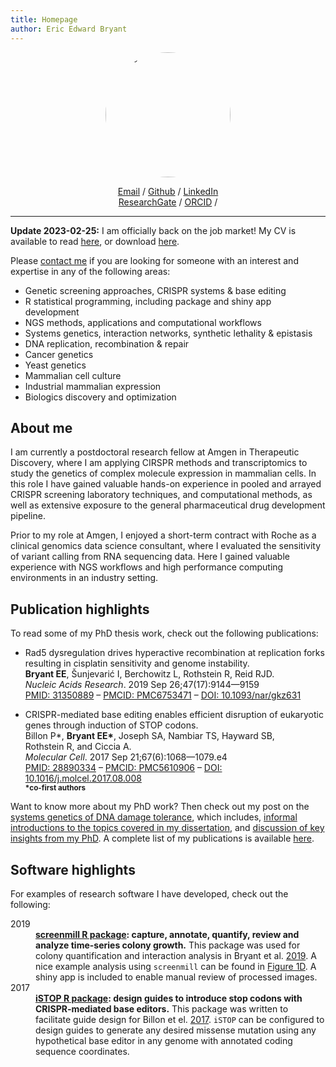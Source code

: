 ```yaml
---
title: Homepage
author: Eric Edward Bryant
---
```


<img src="/images/profile.jpg"
  width="200"
  height="200"
  alt="Logo"
  style="border-radius: 50%;
         display: block;
         margin-left: auto;
         margin-right: auto;">

<div style="text-align:center">
[<i class="fas fa-envelope"></i> Email](mailto:EricBryantPhD@gmail.com) /
[<i class="fab fa-github"></i> Github](https://ericbryantphd.com/github) /
[<i class="fab fa-linkedin"></i> LinkedIn](https://ericbryantphd.com/linkedin)\
[<i class="fab fa-researchgate"></i> ResearchGate](https://ericbryantphd.com/researchgate) /
[<i class="fab fa-orcid"></i> ORCID](https://ericbryantphd.com/orcid) /
</div>

-------------------------------------------------------------------------------

**Update 2023-02-25:** I am officially back on the job market! My CV is
available to read [here](cv), or download [here](cv#downloads).

Please [contact me](mailto:EricBryantPhD@gmail.com) if you are looking for
someone with an interest and expertise in any of the following areas:

- Genetic screening approaches, CRISPR systems & base editing
- R statistical programming, including package and shiny app development
- NGS methods, applications and computational workflows
- Systems genetics, interaction networks, synthetic lethality & epistasis
- DNA replication, recombination & repair
- Cancer genetics
- Yeast genetics
- Mammalian cell culture
- Industrial mammalian expression
- Biologics discovery and optimization

## About me

I am currently a postdoctoral research fellow at Amgen in Therapeutic Discovery,
where I am applying CIRSPR methods and transcriptomics to study the genetics
of complex molecule expression in mammalian cells. In this role I have gained
valuable hands-on experience in pooled and arrayed CRISPR screening laboratory
techniques, and computational methods, as well as extensive exposure to the
general pharmaceutical drug development pipeline.

Prior to my role at Amgen, I enjoyed a short-term contract with Roche as a 
clinical genomics data science consultant, where I evaluated the sensitivity of
variant calling from RNA sequencing data. Here I gained valuable experience with
NGS workflows and high performance computing environments in an industry
setting.

## Publication highlights

To read some of my PhD thesis work, check out the following publications:

- Rad5 dysregulation drives hyperactive recombination at replication forks
  resulting in cisplatin sensitivity and genome instability.\
  **Bryant\ EE**, Šunjevarić\ I, Berchowitz\ L, Rothstein\ R, Reid\ RJD.\
  _Nucleic Acids Research_. 2019 Sep 26;47(17):9144---9159\
  [PMID: 31350889](https://www.ncbi.nlm.nih.gov/pubmed/31350889)
  -- 
  [PMCID: PMC6753471](https://www.ncbi.nlm.nih.gov/pmc/articles/PMC6753471)
  -- 
  [DOI: 10.1093/nar/gkz631](https://doi.org/10.1093/nar/gkz631)


- CRISPR-mediated base editing enables efficient disruption of eukaryotic
  genes through induction of STOP codons.\
  Billon\ P\*, __Bryant\ EE\*__, Joseph\ SA, Nambiar\ TS, Hayward\ SB,
  Rothstein\ R, and Ciccia\ A.\
  _Molecular Cell_. 2017 Sep 21;67(6):1068---1079.e4\
  [PMID: 28890334](https://www.ncbi.nlm.nih.gov/pubmed/28890334)
  -- 
  [PMCID: PMC5610906](https://www.ncbi.nlm.nih.gov/pmc/articles/PMC5610906)
  -- 
  [DOI: 10.1016/j.molcel.2017.08.008](https://doi.org/10.1016/j.molcel.2017.08.008)\
  ^__\*co-first authors__^

Want to know more about my PhD work? Then check out my post on the
[systems genetics of DNA damage tolerance](2020/01/09/phd-dissertation), 
which includes,
[informal introductions to the topics covered in my dissertation](2020/01/09/phd-dissertation#preface),
and
[discussion of key insights from my PhD](2020/01/09/phd-dissertation#discussion).
A complete list of my publications is available [here](cv#publications).

## Software highlights

For examples of research software I have developed, check out the following:

2019
:   **[screenmill R package](https://github.com/ericedwardbryant/screenmill):
    capture, annotate, quantify, review and analyze time-series colony
    growth.**
    This package was used for colony quantification and interaction analysis
    in Bryant et al. [2019](https://doi.org/10.1093/nar/gkz631).
    A nice example analysis using `screenmill` can be found in
    [Figure 1D](https://academic.oup.com/view-large/figure/163637130/gkz631fig1.jpg).
    A shiny app is included to enable manual review of processed images.

2017
:   **[iSTOP R package](https://github.com/ericedwardbryant/iSTOP): design
    guides to introduce stop codons with CRISPR-mediated base editors.**
    This package was written to facilitate guide design for
    Billon et el. [2017](https://doi.org/10.1016/j.molcel.2017.08.008).
    `iSTOP` can be configured to design guides to generate any desired missense
    mutation using any hypothetical base editor in any genome with
    annotated coding sequence coordinates.
